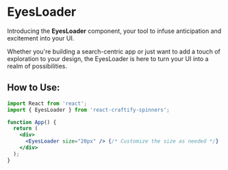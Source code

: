 
<Meta title="Spinners/EyesLoader" component={EyesLoader} />

# EyesLoader

Introducing the **EyesLoader** component, your tool to infuse anticipation and excitement into your UI.  

Whether you're building a search-centric app or just want to add a touch of exploration to your design, the EyesLoader is here to turn your UI into a realm of possibilities.

## How to Use:

```jsx
import React from 'react';
import { EyesLoader } from 'react-craftify-spinners';

function App() {
  return (
    <div>
      <EyesLoader size="20px" /> {/* Customize the size as needed */}
    </div>
  );
}
